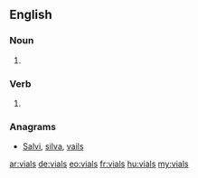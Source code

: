 ==English==

===Noun===
{{head|en|plural}}

# {{plural of|vial|lang=en}}

===Verb===
{{head|en}}

# {{en-third-person singular of|vial}}

===Anagrams===
* [[Salvi#English|Salvi]], [[silva#English|silva]], [[vails#English|vails]]

[[ar:vials]]
[[de:vials]]
[[eo:vials]]
[[fr:vials]]
[[hu:vials]]
[[my:vials]]